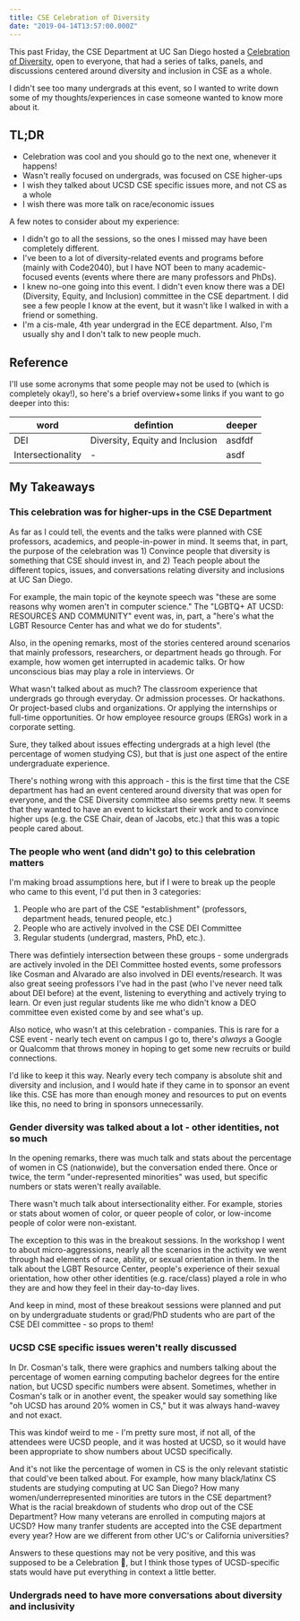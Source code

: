 ```yaml
---
title: CSE Celebration of Diversity
date: "2019-04-14T13:57:00.000Z"
---
```


This past Friday, the CSE Department at UC San Diego hosted a [Celebration of Diversity](http://csecelebration.ucsd.edu/), open to everyone, that had a series of talks, panels, and discussions centered around diversity and inclusion in CSE as a whole.

I didn't see too many undergrads at this event, so I wanted to write down some of my thoughts/experiences in case someone wanted to know more about it.

## TL;DR

- Celebration was cool and you should go to the next one, whenever it happens!
- Wasn't really focused on undergrads, was focused on CSE higher-ups
- I wish they talked about UCSD CSE specific issues more, and not CS as a whole
- I wish  there was more talk on race/economic issues



A few notes to consider about my experience:

- I didn't go to all the sessions, so the ones I missed may have been completely different.
- I've been to a lot of diversity-related events and programs before (mainly with Code2040), but I have NOT been to many academic-focused events (events where there are many professors and PhDs).
- I knew no-one going into this event. I didn't even know there was a DEI (Diversity, Equity, and Inclusion) committee in the CSE department. I did see a few people I know at the event, but it wasn't like I walked in with a friend or something.
- I'm a cis-male, 4th year undergrad in the ECE department. Also, I'm usually shy and I don't talk to new people much.


## Reference

I'll use some acronyms that some people may not be used to (which is completely okay!), so here's a brief overview+some links if you want to go deeper into this:

|word|defintion|deeper
|-|-|-
|DEI|Diversity, Equity and Inclusion|asdfdf
|Intersectionality|-|asdf



## My Takeaways

### This celebration was for higher-ups in the CSE Department

As far as I could tell, the events and the talks were planned with CSE professors, academics, and people-in-power in mind. It seems that, in part, the purpose of the celebration was 1) Convince people that diversity is something that CSE should invest in, and 2) Teach people about the different topics, issues, and conversations relating diversity and inclusions at UC San Diego.

For example, the main topic of the keynote speech was "these are some reasons why women aren't in computer science." The "LGBTQ+ AT UCSD: RESOURCES AND COMMUNITY" event was, in, part, a "here's what the LGBT Resource Center has and what we do for students". 


Also, in the opening remarks, most of the stories centered around scenarios that mainly professors, researchers, or department heads go through. For example, how women get interrupted in academic talks. Or how unconscious bias may play a role in interviews. Or

What wasn't talked about as much? The classroom experience that undergrads go through everyday. Or admission processes. Or hackathons. Or project-based clubs and organizations. Or applying the internships or full-time opportunities. Or how employee resource groups (ERGs) work in a corporate setting.

Sure, they talked about issues effecting undergrads at a high level (the percentage of women studying CS), but that is just one aspect of the entire undergraduate experience.

There's nothing wrong with this approach - this is the first time that the CSE department has had an event centered around diversity that was open for everyone, and the CSE Diversity committee also seems pretty new. It seems that they wanted to have an event to kickstart their work and to convince higher ups (e.g. the CSE Chair, dean of Jacobs, etc.) that this was a topic people cared about.


### The people who went (and didn't go) to this celebration matters

I'm making broad assumptions here, but if I were to break up the people who came to this event, I'd put then in 3 categories:

1. People who are part of the CSE "establishment" (professors, department heads, tenured people, etc.)
2. People who are actively involved in the CSE DEI Committee
3. Regular students (undergrad, masters, PhD, etc.).

There was defintiely intersection between these groups - some undergrads are actively involed in the DEI Committee hosted events, some professors like Cosman and Alvarado are also involved in DEI events/research. It was also great seeing professors I've had in the past (who I've never need talk about DEI before) at the event, listening to everything and actively trying to learn. Or even just regular students like me who didn't know a DEO committee even existed come by and see what's up.

Also notice, who wasn't at this celebration - companies. This is rare for a CSE event - nearly tech event on campus I go to, there's *always* a Google or Qualcomm that throws money in hoping to get some new recruits or build connections.

I'd like to keep it this way. Nearly every tech company is absolute shit and diversity and inclusion, and I would hate if they came in to sponsor an event like this. CSE has more than enough money and resources to put on events like this, no need to bring in sponsors unnecessarily.


### Gender diversity was talked about a lot - other identities, not so much

In the opening remarks, there was much talk and stats about the percentage of women in CS (nationwide), but the conversation ended there. Once or twice, the term "under-represented minorities" was used, but specific numbers or stats weren't really available.

There wasn't much talk about intersectionality either. For example, stories or stats about women of color, or queer people of color, or low-income people of color were non-existant.

The exception to this was in the breakout sessions. In the workshop I went to about micro-aggressions, nearly all the scenarios in the activity we went through had elements of race, ability, or sexual orientation in them. In the talk about the LGBT Resource Center, people's experience of their sexual orientation, how other other identities (e.g. race/class) played a role in who they are and how they feel in their day-to-day lives.

And keep in mind, most of these breakout sessions were planned and put on by undergraduate students or grad/PhD students who are part of the CSE DEI committee - so props to them!

### UCSD CSE specific issues weren't really discussed

In Dr. Cosman's talk, there were graphics and numbers talking about the percentage of women earning computing bachelor degrees for the entire nation, but UCSD specific numbers were absent. Sometimes, whether in Cosman's talk or in another event, the speaker would say something like "oh UCSD has around 20% women in CS," but it was always hand-wavey and not exact.

This was kindof weird to me - I'm pretty sure most, if not all, of the attendees were UCSD people, and it was hosted at UCSD, so it would have been appropriate to show numbers about UCSD specifically. 

And it's not like the percentage of women in CS is the only relevant statistic that could've been talked about. For example, how many black/latinx CS students are studying computing at UC San Diego? How many women/underrepresented minorities are tutors in the CSE department? What is the racial breakdown of students who drop out of the CSE Department? How many veterans are enrolled in computing majors at UCSD? How many tranfer students are accepted into the CSE department every year? How are we different from other UC's or California universities?

Answers to these questions may not be very positive, and this was supposed to be a Celebration :tada:, but I think those types of UCSD-specific stats would have put everything in context a little better.

### Undergrads need to have more conversations about diversity and inclusivity

